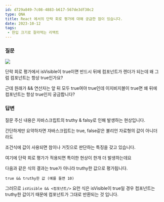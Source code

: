 ```yaml
---
id: d729a849-7c08-4883-b617-567de3df30c2
type: QNA
title: React 에서의 단락 회로 평가에 대해 궁금한 점이 있습니다.
date: 2023-10-12
tags: 
 - 한입 크기로 잘라먹는 리액트
---
```



### 질문


![](https://cdn.inflearn.com/public/files/posts/76bfbcd0-db55-4200-a187-df3427967aaa/image.png)


단락 회로 평가에서 isVisible이 true이면 반드시 뒤에 컴포넌트가 렌더가 되는데 왜 그럼 컴포넌트는 항상 true인가요?


근데 원래가 && 연산자는 앞 뒤 모두 true여야 true인데 이지비지블이 true면 왜 뒤에 컴포넌트는 항상 true인지 궁금합니다?


<Blank/>


### 답변


질문 주신 내용은 자바스크립트의 truthy & falsy로 인해 발생하는 현상입니다.


간단하게만 요약하자면 자바스크립트는 true, false같은 불리언 자료형의 값이 아니더라도


조건식에 값이 사용되면 참이나 거짓으로 판단하는 특징을 갖고 있습니다.


여기에 단락 회로 평가가 적용되면 특이한 현상이 한개 더 발생하는데요


다음과 같은 식의 결과는 true가 아니라 truthy한 값으로 평가됩니다.


`true && truthy한 값 (예를 들면 10)`


그러므로 `isVisible && <컴포넌트/>` 요런 식은 isVisible이 true일 경우 컴포넌트는 truthy한 값이기 때문에 컴포넌트가 그대로 반환되는 것 입니다.


<Blank/>


<Blank/>

